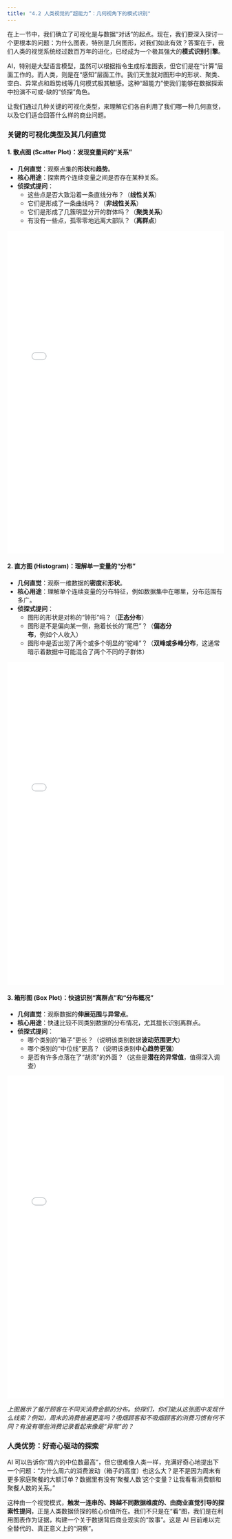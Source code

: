 ```yaml
---
title: "4.2 人类视觉的“超能力”：几何视角下的模式识别"
---
```


在上一节中，我们确立了可视化是与数据“对话”的起点。现在，我们要深入探讨一个更根本的问题：为什么图表，特别是几何图形，对我们如此有效？答案在于，我们人类的视觉系统经过数百万年的进化，已经成为一个极其强大的**模式识别引擎**。

AI，特别是大型语言模型，虽然可以根据指令生成标准图表，但它们是在“计算”层面工作的。而人类，则是在“感知”层面工作。我们天生就对图形中的形状、聚类、空白、异常点和趋势线等几何模式极其敏感。这种“超能力”使我们能够在数据探索中扮演不可或-缺的“侦探”角色。

让我们通过几种关键的可视化类型，来理解它们各自利用了我们哪一种几何直觉，以及它们适合回答什么样的商业问题。

### 关键的可视化类型及其几何直觉

#### 1. 散点图 (Scatter Plot)：发现变量间的“关系”

-   **几何直觉**：观察点集的**形状**和**趋势**。
-   **核心用途**：探索两个连续变量之间是否存在某种关系。
-   **侦探式提问**：
    -   这些点是否大致沿着一条直线分布？（**线性关系**）
    -   它们是形成了一条曲线吗？（**非线性关系**）
    -   它们是形成了几簇明显分开的群体吗？（**聚类关系**）
    -   有没有一些点，孤零零地远离大部队？（**离群点**）

<iframe src="../assets/ch04/beyond_charts_scatter.html?scale=0.75" width="100%" height="750" frameborder="0"></iframe>

#### 2. 直方图 (Histogram)：理解单一变量的“分布”

-   **几何直觉**：观察一维数据的**密度**和**形状**。
-   **核心用途**：理解单个连续变量的分布特征，例如数据集中在哪里，分布范围有多广。
-   **侦探式提问**：
    -   图形的形状是对称的“钟形”吗？（**正态分布**）
    -   图形是不是偏向某一侧，拖着长长的“尾巴”？（**偏态分布**，例如个人收入）
    -   图形中是否出现了两个或多个明显的“驼峰”？（**双峰或多峰分布**，这通常暗示着数据中可能混合了两个不同的子群体）

<iframe src="../assets/ch04/beyond_charts_histogram.html?scale=0.75" width="100%" height="750" frameborder="0"></iframe>

#### 3. 箱形图 (Box Plot)：快速识别“离群点”和“分布概况”

-   **几何直觉**：观察数据的**伸展范围**与**异常点**。
-   **核心用途**：快速比较不同类别数据的分布情况，尤其擅长识别离群点。
-   **侦探式提问**：
    -   哪个类别的“箱子”更长？（说明该类别数据**波动范围更大**）
    -   哪个类别的“中位线”更高？（说明该类别**中心趋势更强**）
    -   是否有许多点落在了“胡须”的外面？（这些是**潜在的异常值**，值得深入调查）

<iframe src="../assets/ch04/beyond_charts_box.html?scale=0.75" width="100%" height="750" frameborder="0"></iframe>

*上图展示了餐厅顾客在不同天消费金额的分布。侦探们，你们能从这张图中发现什么线索？例如，周末的消费普遍更高吗？吸烟顾客和不吸烟顾客的消费习惯有何不同？有没有哪些消费记录看起来像是“异常”的？*

### 人类优势：好奇心驱动的探索

AI 可以告诉你“周六的中位数最高”，但它很难像人类一样，充满好奇心地提出下一个问题：“为什么周六的消费波动（箱子的高度）也这么大？是不是因为周末有更多家庭聚餐的大额订单？数据里有没有‘聚餐人数’这个变量？让我看看消费额和聚餐人数的关系。”

这种由一个视觉模式，**触发一连串的、跨越不同数据维度的、由商业直觉引导的探索性提问**，正是人类数据侦探的核心价值所在。我们不只是在“看”图，我们是在利用图表作为证据，构建一个关于数据背后商业现实的“故事”。这是 AI 目前难以完全替代的、真正意义上的“洞察”。
